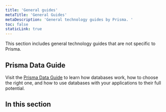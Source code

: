 ```yaml
---
title: 'General guides'
metaTitle: 'General Guides'
metaDescription: 'General technology guides by Prisma. '
toc: false
staticLink: true
---
```


<TopBlock>

This section includes general technology guides that are not specific to Prisma.

</TopBlock>

## Prisma Data Guide

Visit the [Prisma Data Guide](https://www.prisma.io/dataguide/) to learn how databases work, how to choose the right one, and how to use databases with your applications to their full potential.

## In this section

<Subsections depth="3" />
